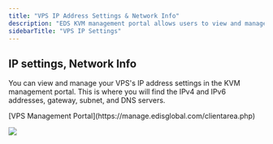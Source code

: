 ```yaml
---
title: "VPS IP Address Settings & Network Info"
description: "EDS KVM management portal allows users to view and manage their VPS's IP address settings, including IPv4 and IPv6 addresses, gateway, subnet, and DNS servers."
sidebarTitle: "VPS IP Settings"
---
```


## IP settings, Network Info

You can view and manage your VPS's IP address settings in the KVM management portal. This is where you will find the IPv4 and IPv6 addresses, gateway, subnet, and DNS servers.

<Steps>
  <Step title="Log in to your">
    [VPS Management Portal](https://manage.edisglobal.com/clientarea.php)
  </Step>
  <Step title="Locate your VPS in the Services tab">
    
  </Step>
  <Step title='Click "Network info"'>
    
  </Step>
</Steps>

![](/assets/vps-network-info.webp)
